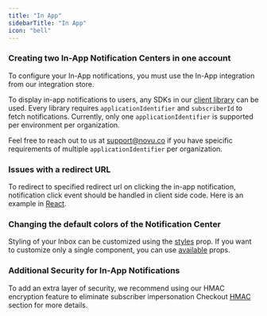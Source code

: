 ```yaml
---
title: "In App"
sidebarTitle: "In App"
icon: "bell"
---
```



### Creating two In-App Notification Centers in one account

To configure your In-App notifications, you must use the In-App integration from our integration store.

To display in-app notifications to users, any SDKs in our [client library](/inbox/introduction) can be used. Every library requires `applicationIdentifier` and `subscriberId` to fetch notifications. Currently, only one `applicationIdentifier` is supported per environment per organization.

Feel free to reach out to us at support@novu.co if you have speicific requirements of multiple `applicationIdentifier` per organization.

### Issues with a redirect URL

To redirect to specified redirect url on clicking the in-app notification, notification click event should be handled in client side code. Here is an example in [React](/inbox/react/get-started).

### Changing the default colors of the Notification Center

Styling of your Inbox can be customized using the [styles](/inbox/react/styling#customization-hierarchy) prop. If you want to customize only a single component, you can use [available](/inbox/react/styling#appearance-prop) props.

### Additional Security for In-App Notifications

To add an extra layer of security, we recommend using our HMAC encryption feature to eliminate subscriber impersonation Checkout [HMAC](/inbox/react/production#hmac-encryption) section for more details.

<ContactSupportSnippet />
